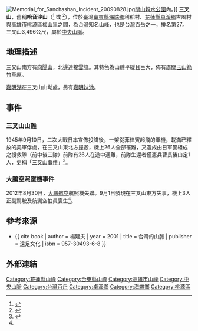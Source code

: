 {{Infobox Mountain
| 名稱 =三叉山
| 照片 = Sancha Mountain high definition.jpg
| 照片說明 = 從[[向陽山|向陽山]]所見的三叉山
| 海拔 = {{convert|3496|m|ft|0}}
| listing = [[台灣百岳|台灣百岳]]
| 位置 = {{TWN}}[[花蓮縣|花蓮縣]]、[[台東縣|台東縣]]、[[高雄市|高雄市]]
| 山脈 =[[中央山脈|中央山脈]]
| prominence = {{convert|227|m|ft|0}}
| 座標 ={{coord|23|17|49.92|N|121|1|43.32|E|type:mountain_region:TW|display=inline,title}}
| 地形圖 = 
| 類別 =
| 年齡 = 
| 最近噴發 =
| 首次登頂 =
| 最容易的攀登路線 =
| pushpin_map = Taiwan
| pushpin_map_caption = 三叉山的位置
}}
[[File:Memorial_for_Sanchashan_Incident_20090828.jpg|thumb]][[關山親水公園|關山親水公園]]內。]]
'''三叉山'''，舊稱'''哈音沙山'''（{{lang-bnn|Hainsaran}}<ref>{{cite book | author = 連鋒宗 | year = 2007 | chapter = 三叉山 | title = 臺灣百岳全集：中央山脈南段 | publisher = 上河文化 | isbn = 978-986-7342-24-9 | chapter-url = https://www.sunriver.com.tw/blog/%E4%B8%89%E5%8F%89%E5%B1%B1/ | access-date = 2022-01-04 | archive-date = 2022-03-31 | archive-url = https://web.archive.org/web/20220331113832/https://www.sunriver.com.tw/blog/%E4%B8%89%E5%8F%89%E5%B1%B1/ }}</ref> 或 {{lang|bnn|Xansazan}}<ref>{{cite report | year = 2005 | title = 原住民族傳統領域土地調查第四年研究報告 | publisher = 行政院原住民族委員會 | url = https://www.cip.gov.tw/data/news/document/201706/1498197686125-1.pdf?s=507BE5F313E03C18&c=E134528BBF55251D4926EBA923A1584B&fn=6C50F573C2E3635B17995E6148F019F30DD4F0812ECBE10B240019D751653BB1D0636733C6861689 | date =  | access-date = 2022-01-04 | archive-date = 2022-01-03 | archive-url = https://web.archive.org/web/20220103162900/https://www.cip.gov.tw/data/news/document/201706/1498197686125-1.pdf?s=507BE5F313E03C18&c=E134528BBF55251D4926EBA923A1584B&fn=6C50F573C2E3635B17995E6148F019F30DD4F0812ECBE10B240019D751653BB1D0636733C6861689 }}</ref>），位於臺灣[[臺東縣|臺東縣]][[海端鄉|海端鄉]]利稻村、[[花蓮縣|花蓮縣]][[卓溪鄉|卓溪鄉]]古風村與[[高雄市|高雄市]][[桃源區|桃源區]]梅山里之間，為[[台灣|台灣]]知名山峰，也是[[台灣百岳|台灣百岳]]之一，排名第27。三叉山3,496公尺，屬於[[中央山脈|中央山脈]]。

==地理描述==
三叉山南方有[[向陽山|向陽山]]，北邊連接[[雲峰|雲峰]]。其特色為山體平緩且巨大，佈有廣闊[[玉山箭竹|玉山箭竹]]草原。

[[嘉明湖|嘉明湖]]在三叉山山坳處，另有[[嘉明妹池|嘉明妹池]]。

==事件==
===三叉山山難===
{{main|三叉山事件}}
1945年9月10日，二次大戰日本宣佈投降後，一架從菲律賓起飛的軍機，載滿已釋放的美軍俘虜，在三叉山東北方撞毀，機上26人全部罹難，又造成由日軍警組成之搜救隊（前中後三隊）前隊有26人在途中遇難，前隊生還者僅憲兵曹長後山定1人，史稱「[[三叉山事件|三叉山事件]]」<ref name=airplanecrash>{{cite news | author = 盧太城 | title = 航照機空難地點 布農古戰場 | publisher = 中央社 | date = 2012-09-02 | url = https://www.taiwannews.com.tw/ch/news/2014362 | accessdate = 2022-01-04 | archive-date = 2022-04-07 | archive-url = https://web.archive.org/web/20220407155509/https://www.taiwannews.com.tw/ch/news/2014362 }}</ref>。

===大鵬空照墜機事件===
{{main|2012年大鵬航空BN-2墜機事件}}
2012年8月30日，[[大鵬航空|大鵬航空]]航照機失聯。9月1日發現在三叉山東方失事，機上3人正副駕駛及航測空拍員喪生<ref name=airplanecrash/>。

==參考來源==
{{reflist}}
{{refbegin}}
* {{ cite book | author = 楊建夫 | year = 2001 | title = 台灣的山脈 | publisher = 遠足文化 | isbn = 957-30493-6-8 }}
{{refend}}

==外部連結==
{{commons category|Sancha Mountain}}

{{Taiwan Top 100 Peaks}}

[[Category:花蓮縣山峰|Category:花蓮縣山峰]]
[[Category:台東縣山峰|Category:台東縣山峰]]
[[Category:高雄市山峰|Category:高雄市山峰]]
[[Category:中央山脈|Category:中央山脈]]
[[Category:台灣百岳|Category:台灣百岳]]
[[Category:卓溪鄉|Category:卓溪鄉]]
[[Category:海端鄉|Category:海端鄉]]
[[Category:桃源區|Category:桃源區]]